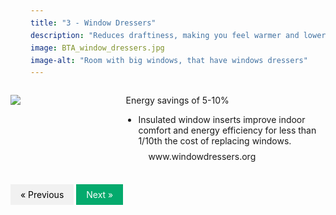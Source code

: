 ```yaml
---
title: "3 - Window Dressers"
description: "Reduces draftiness, making you feel warmer and lowering heating costs"
image: BTA_window_dressers.jpg
image-alt: "Room with big windows, that have windows dressers"
---
```


:::: {.columns}

::: {.column width="20%"}
![](BTA_window_dressers.jpg)
:::

::: {.column width="10%"}
<!-- empty column to create gap -->
:::

::: {.column width="70%"}

 Energy savings of 5-10%

-   Insulated window inserts improve indoor comfort and energy efficiency for less than 1/10th the cost of replacing windows. [www.windowdressers.org](http://www.windowdressers.org/) 

:::

::::

<html>
<head>
<meta name="viewport" content="width=device-width, initial-scale=1">
<style>
a {
  text-decoration: none;
  display: inline-block;
  padding: 8px 16px;
}

a:hover {
  background-color: #ddd;
  color: black;
}

.previous {
  background-color: #f1f1f1;
  color: black;
}

.next {
  background-color: #04AA6D;
  color: white;
}

.round {
  border-radius: 50%;
}
</style>
</head>
<body>


<a href="02-goals.hmtl" class="previous">&laquo; Previous</a>
<a href="04-goals.html" class="next float-end">Next &raquo;</a>

  
</body>
</html> 

